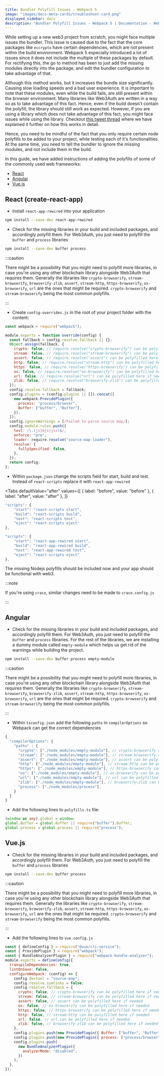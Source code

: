 ```yaml
---
title: Bundler Polyfill Issues - Webpack 5
image: "images/docs-meta-cards/troubleshoot-card.png"
displayed_sidebar: docs
description: "Bundler Polyfill Issues - Webpack 5 | Documentation - Web3Auth"
---
```



While setting up a new web3 project from scratch, you might face multiple issues the bundler. This issue is caused due to the fact that the core
packages like `eccrypto` have certain dependencies, which are not present within the build environment. Webpack 5 especially introduced a lot of
issues since it does not include the multiple of these packages by default. For rectifying this, the go to method has been to just add the missing
modules directly into the package, and edit the bundler configuration to take advantage of that.

Although this method works, but it increases the bundle size significantly. Causing slow loading speeds and a bad user experience. It is important to
note that these modules, even while the build fails, are still present within the browser environment. Many libraries like Web3Auth are written in a
way so as to take advantage of this fact. Hence, even if the build doesn't contain the polyfill, the library should still work as expected. However,
if you are using a library which does not take advantage of this fact, you might face issues while using the library. Checkout
[this tweet thread](https://twitter.com/ChaitanyaPotti/status/1658108310824861696) where we have explained it further on how this works in detail.

Hence, you need to be mindful of the fact that you only require certain node polyfills to be added to your project, while testing each of it's
functionalities. At the same time, you need to tell the bundler to ignore the missing modules, and not include them in the build.

In this guide, we have added instructions of adding the polyfills of some of the commonly used web frameworks:

- [React](#react)
- [Angular](#angular)
- [Vue.js](#vuejs)

## React (create-react-app)

- Install `react-app-rewired` into your application

```bash npm2yarn
npm install --save-dev react-app-rewired
```

- Check for the missing libraries in your build and included packages, and accordingly polyfill them. For Web3Auth, you just need to polyfill the
  `buffer` and `process` libraries

```bash npm2yarn
npm install --save-dev buffer process
```

:::caution

There might be a possibility that you might need to polyfill more libraries, in case you're using any other blockchain library alongside Web3Auth that
requires them. Generally the libraries like `crypto-browserify`, `stream-browserify`, `browserify-zlib`, `assert`, `stream-http`, `https-browserify`,
`os-browserify`, `url` are the ones that might be required. `crypto-browserify` and `stream-browserify` being the most common polyfills.

:::

- Create `config-overrides.js` in the root of your project folder with the content:

```js
const webpack = require("webpack");

module.exports = function override(config) {
  const fallback = config.resolve.fallback || {};
  Object.assign(fallback, {
    crypto: false, // require.resolve("crypto-browserify") can be polyfilled here if needed
    stream: false, // require.resolve("stream-browserify") can be polyfilled here if needed
    assert: false, // require.resolve("assert") can be polyfilled here if needed
    http: false, // require.resolve("stream-http") can be polyfilled here if needed
    https: false, // require.resolve("https-browserify") can be polyfilled here if needed
    os: false, // require.resolve("os-browserify") can be polyfilled here if needed
    url: false, // require.resolve("url") can be polyfilled here if needed
    zlib: false, // require.resolve("browserify-zlib") can be polyfilled here if needed
  });
  config.resolve.fallback = fallback;
  config.plugins = (config.plugins || []).concat([
    new webpack.ProvidePlugin({
      process: "process/browser",
      Buffer: ["buffer", "Buffer"],
    }),
  ]);
  config.ignoreWarnings = [/Failed to parse source map/];
  config.module.rules.push({
    test: /\.(js|mjs|jsx)$/,
    enforce: "pre",
    loader: require.resolve("source-map-loader"),
    resolve: {
      fullySpecified: false,
    },
  });
  return config;
};
```

- Within `package.json` change the scripts field for start, build and test. Instead of `react-scripts` replace it with `react-app-rewired`

<Tabs
  defaultValue="after"
  values={[
    { label: "before", value: "before" },
    { label: "after", value: "after" },
]}
>

<TabItem value="before">

```typescript
"scripts": {
    "start": "react-scripts start",
    "build": "react-scripts build",
    "test": "react-scripts test",
    "eject": "react-scripts eject"
},
```

</TabItem>

<TabItem value="after">

```typescript
"scripts": {
    "start": "react-app-rewired start",
    "build": "react-app-rewired build",
    "test": "react-app-rewired test",
    "eject": "react-scripts eject"
},
```

</TabItem>

</Tabs>

The missing Nodejs polyfills should be included now and your app should be functional with web3.

:::note

If you're using `craco`, similar changes need to be made to `craco.config.js`

:::

## Angular

- Check for the missing libraries in your build and included packages, and accordingly polyfill them. For Web3Auth, you just need to polyfill the
  `buffer` and `process` libraries. For the rest of the libraries, we are installing a dummy module called `empty-module` which helps us get rid of
  the warnings while building the project.

```bash npm2yarn
npm install --save-dev buffer process empty-module
```

:::caution

There might be a possibility that you might need to polyfill more libraries, in case you're using any other blockchain library alongside Web3Auth that
requires them. Generally the libraries like `crypto-browserify`, `stream-browserify`, `browserify-zlib`, `assert`, `stream-http`, `https-browserify`,
`os-browserify`, `url` are the ones that might be required. `crypto-browserify` and `stream-browserify` being the most common polyfills.

:::

- Within `tsconfig.json` add the following `paths` in `compilerOptions` so Webpack can get the correct dependencies

```ts
{
  "compilerOptions": {
    "paths" : {
      "crypto": ["./node_modules/empty-module"], // crypto-browserify can be polyfilled here if needed
      "stream": ["./node_modules/empty-module"], // stream-browserify can be polyfilled here if needed
      "assert": ["./node_modules/empty-module"], // assert can be polyfilled here if needed
      "http": ["./node_modules/empty-module"], // stream-http can be polyfilled here if needed
      "https": ["./node_modules/empty-module"], // https-browserify can be polyfilled here if needed
      "os": ["./node_modules/empty-module"], // os-browserify can be polyfilled here if needed
      "url": ["./node_modules/empty-module"], // url can be polyfilled here if needed
      "zlib": ["./node_modules/empty-module"], // browserify-zlib can be polyfilled here if needed
      "process": ["./node_modules/process"],
    }
  }
}
```

- Add the following lines to `polyfills.ts` file:

```typescript
(window as any).global = window;
global.Buffer = global.Buffer || require("buffer").Buffer;
global.process = global.process || require("process");
```

## Vue.js

- Check for the missing libraries in your build and included packages, and accordingly polyfill them. For Web3Auth, you just need to polyfill the
  `buffer` and `process` libraries

```bash npm2yarn
npm install --save-dev buffer process
```

:::caution

There might be a possibility that you might need to polyfill more libraries, in case you're using any other blockchain library alongside Web3Auth that
requires them. Generally the libraries like `crypto-browserify`, `stream-browserify`, `browserify-zlib`, `assert`, `stream-http`, `https-browserify`,
`os-browserify`, `url` are the ones that might be required. `crypto-browserify` and `stream-browserify` being the most common polyfills.

:::

- Add the following lines to `vue.config.js`

```js
const { defineConfig } = require("@vue/cli-service");
const { ProvidePlugin } = require("webpack");
const { BundleAnalyzerPlugin } = require("webpack-bundle-analyzer");
module.exports = defineConfig({
  transpileDependencies: true,
  lintOnSave: false,
  configureWebpack: (config) => {
    config.devtool = "source-map";
    config.resolve.symlinks = false;
    config.resolve.fallback = {
      crypto: false, // crypto-browserify can be polyfilled here if needed
      stream: false, // stream-browserify can be polyfilled here if needed
      assert: false, // assert can be polyfilled here if needed
      os: false, // os-browserify can be polyfilled here if needed
      https: false, // https-browserify can be polyfilled here if needed
      http: false, // stream-http can be polyfilled here if needed
      url: false, // url can be polyfilled here if needed
      zlib: false, // browserify-zlib can be polyfilled here if needed
    };
    config.plugins.push(new ProvidePlugin({ Buffer: ["buffer", "Buffer"] }));
    config.plugins.push(new ProvidePlugin({ process: ["process/browser"] }));
    config.plugins.push(
      new BundleAnalyzerPlugin({
        analyzerMode: "disabled",
      })
    );
  },
});
```
